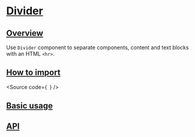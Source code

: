 

<Meta of={Stories} />

# [Divider](#divider)

## [Overview](#overview)

Use `Divider` component to separate components, content and text blocks with an HTML `<hr>`.

## [How to import](#how-to-import)

<Source
  code={`
`}
/>

## [Basic usage](#basic-usage)

<Canvas of={Stories.Base} />

## [API](#api)

<ArgTypes of={Stories} />

